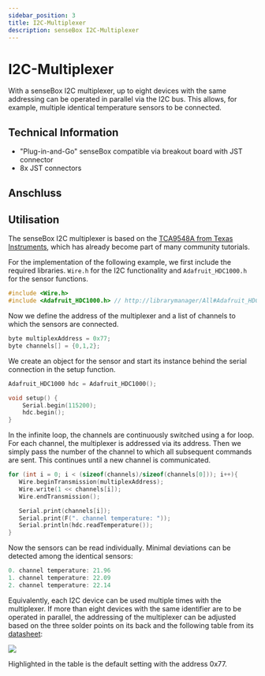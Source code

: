 ```yaml
---
sidebar_position: 3
title: I2C-Multiplexer
description: senseBox I2C-Multiplexer
---
```



# I2C-Multiplexer
With a senseBox I2C multiplexer, up to eight devices with the same addressing can be operated in parallel via the I2C bus. 
This allows, for example, multiple identical temperature sensors to be connected.

<ImageWithText src={multiplexer} alt="Multiplexer" title="I2C-Multiplexer" />

## Technical Information

- "Plug-in-and-Go" senseBox compatible via breakout board with JST connector
- 8x JST connectors

## Anschluss

<TutorialPorts port="i2c" />

## Utilisation
The senseBox I2C multiplexer is based on the [TCA9548A from Texas Instruments](http://www.ti.com/product/TCA9548A), which has already become part of many community tutorials.

For the implementation of the following example, we first include the required libraries. `Wire.h` for the I2C functionality and `Adafruit_HDC1000.h` for the sensor functions.

```cpp
#include <Wire.h>
#include <Adafruit_HDC1000.h> // http://librarymanager/All#Adafruit_HDC1000_Library

```

Now we define the address of the multiplexer and a list of channels to which the sensors are connected.

```cpp
byte multiplexAddress = 0x77;
byte channels[] = {0,1,2};
```

We create an object for the sensor and start its instance behind the serial connection in the setup function.

```cpp
Adafruit_HDC1000 hdc = Adafruit_HDC1000();

void setup() {
    Serial.begin(115200);
    hdc.begin();
}
```

In the infinite loop, the channels are continuously switched using a for loop. For each channel, the multiplexer is addressed via its address.
Then we simply pass the number of the channel to which all subsequent commands are sent. 
This continues until a new channel is communicated.

```cpp
for (int i = 0; i < (sizeof(channels)/sizeof(channels[0])); i++){
   Wire.beginTransmission(multiplexAddress);
   Wire.write(1 << channels[i]);
   Wire.endTransmission();

   Serial.print(channels[i]);
   Serial.print(F(". channel temperature: "));
   Serial.println(hdc.readTemperature());
}
```

Now the sensors can be read individually. Minimal deviations can be detected among the identical sensors:

```cpp
0. channel temperature: 21.96
1. channel temperature: 22.09
2. channel temperature: 22.14
```

Equivalently, each I2C device can be used multiple times with the multiplexer. If more than eight devices with the same identifier are to be operated in parallel, the addressing of the multiplexer can be adjusted based on the three solder points on its back and the following table from its [datasheet](http://www.ti.com/lit/ds/symlink/tca9548a.pdf):

![](/img/hardware-bilder/multiplexer/datasheet_table.png)

Highlighted in the table is the default setting with the address 0x77.

